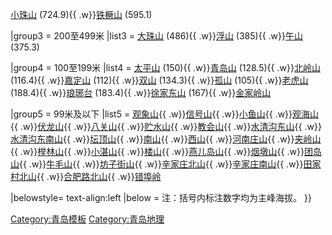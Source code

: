 {{Navbox
|name = 青岛市山峰
|title = [[青岛市]][[山峰]]
|style = width:100%
|state= {{{state|collapsed}}}

|group1 = 1000米及以上
|list1 = [[崂山]] (1132.7)

|group2 = 500至999米
|list2 = [[大泽山]] (737){{ .w}}[[小珠山]] (724.9){{ .w}}[[铁橛山]] (595.1)

|group3 = 200至499米
|list3 = [[大珠山]] (486){{ .w}}[[浮山 (青岛)|浮山]] (385){{ .w}}[[午山]] (375.3)

|group4 = 100至199米
|list4 = [[太平山 (青島)|太平山]] (150){{ .w}}[[青岛山]] (128.5){{ .w}}[[北岭山]] (116.4){{ .w}}[[嘉定山]] (112){{ .w}}[[双山]] (134.3){{ .w}}[[孤山 (青岛)|孤山]] (105){{ .w}}[[老虎山]] (188.4){{ .w}}[[琅琊台]] (183.4){{ .w}}[[徐家东山]] (167){{ .w}}[[金家岭山]]

|group5 = 99米及以下
|list5 = [[观象山]]{{ .w}}[[信号山]]{{ .w}}[[小鱼山 (青岛)|小鱼山]]{{ .w}}[[观海山]]{{ .w}}[[伏龙山]]{{ .w}}[[八关山]]{{ .w}}[[贮水山]]{{ .w}}[[教会山]]{{ .w}}[[水清沟东山]]{{ .w}}[[水清沟东南山]]{{ .w}}[[坛顶山]]{{ .w}}[[南山 (青岛)|南山]]{{ .w}}[[西山 (青岛)|西山]]{{ .w}}[[河南庄山]]{{ .w}}[[夹岭山]]{{ .w}}[[榉林山]]{{ .w}}[[小湛山]]{{ .w}}[[楼山]]{{ .w}}[[燕儿岛山]]{{ .w}}[[烟墩山 (青岛)|烟墩山]]{{ .w}}[[团岛山]]{{ .w}}[[牛毛山]]{{ .w}}[[坊子街山]]{{ .w}}[[辛家庄北山]]{{ .w}}[[辛家庄南山]]{{ .w}}[[田家村北山]]{{ .w}}[[合肥路北山]]{{ .w}}[[错埠岭]]

|belowstyle= text-align:left
|below = 注：括号内标注数字均为主峰海拔。
}}<noinclude>
[[Category:青岛模板]]
[[Category:青岛地理]]</noinclude>